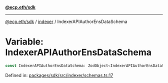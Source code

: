 [**@ecp.eth/sdk**](../../index.mdx)

***

[@ecp.eth/sdk](/sdk-reference/index.mdx) / [indexer](/sdk-reference/indexer/index.mdx) / IndexerAPIAuthorEnsDataSchema

# Variable: IndexerAPIAuthorEnsDataSchema

```ts
const IndexerAPIAuthorEnsDataSchema: ZodObject<IndexerAPIAuthorEnsDataSchemaType>;
```

Defined in: [packages/sdk/src/indexer/schemas.ts:17](https://github.com/ecp-eth/comments-monorepo/blob/main/packages/sdk/src/indexer/schemas.ts#L17)
